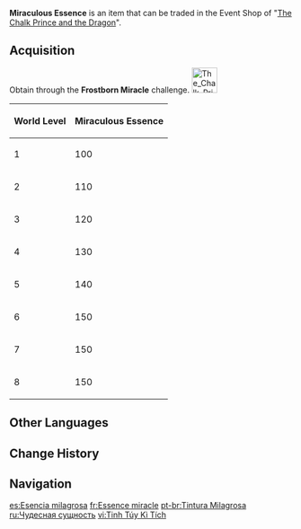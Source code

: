 {{Item Infobox
|id           = 000113
|image        = Item Miraculous Essence.png
|type         = Event Items
|group        = Event Currencies
|event        = The Chalk Prince and the Dragon
|eventNote    = Act IV
|quality      = 4
|description  = A wondrous energy capable of reviving and mutating a withered Cryo Regisvine. Can be exchanged for invaluable treasure during the event "[[The Chalk Prince and the Dragon]]."
|source1      = In [[The Chalk Prince and the Dragon]] event Act IV.
}}
{{See also|Glimmering Essence|Warm Essence}}
'''Miraculous Essence''' is an item that can be traded in the Event Shop of "[[The Chalk Prince and the Dragon]]".

==Acquisition==
Obtain {{Item|Miraculous Essence|30}} through the '''Frostborn Miracle''' challenge. [[File:The Chalk Prince and the Dragon Frostborn Miracle Icon.png|45px]]
{| class="wikitable" style="text-align: center"
|+
!World Level !! Miraculous Essence
|-
|1||100
|-
|2||110
|-
|3||120
|-
|4||130
|-
|5||140
|-
|6||150
|-
|7||150
|-
|8||150
|}

==Other Languages==
{{Other Languages
|en      = Miraculous Essence
|zhs     = 奇迹精粹
|zhs_rm  = Qíjī Jīngcuì
|zht     = 奇蹟精粹
|zht_rm  = Qíjī Jīngcuì
|zh_tl   = Miracle Essence
|ja      = 奇跡エッセンス
|ja_rm   = Kiseki Essensu
|ja_tl   = Miracle Essence
|ko      = 기적의 정수
|ko_rm   = Gijeok-ui Jeongsu
|ko_tl   = Miracle Essence
|es      = Esencia milagrosa
|es_tl   = Miraculous Essence
|fr      = Essence miracle
|fr_tl   = Miracle Essence
|ru      = Чудесная сущность
|ru_tl   = Miraculous Essence
|th      = Miraculous Essence
|vi      = Tinh Túy Kỳ Tích
|vi_tl   = 
|de      = Wundertinktur
|de_tl   = Miracle Tincture
|id      = Miraculous Essence
|pt      = Tintura Milagrosa
|pt_tl   = 
|tr      = Mucizevi Öz
|tr_tl   = 
|it      = Essenza miracolosa
|it_tl   = 
}}

==Change History==
{{Change History|1.2}}

==Navigation==
{{Precious Navbox|Currency}}

[[es:Esencia milagrosa]]
[[fr:Essence miracle]]
[[pt-br:Tintura Milagrosa]]
[[ru:Чудесная сущность]]
[[vi:Tinh Túy Kì Tích]]